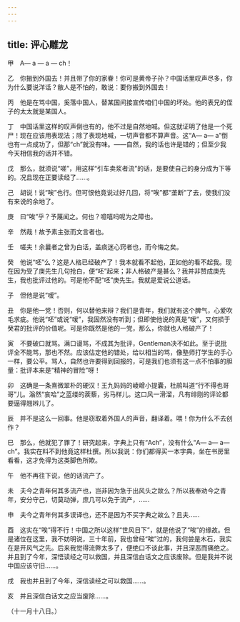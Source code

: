 ```yaml
---
---
---
```

title: 评心雕龙
---



甲　A— a — a — ch！

乙　你搬到外国去！并且带了你的家眷！你可是黄帝子孙？中国话里叹声尽多，你为什么要说洋话？敝人是不怕的，敢说：要你搬到外国去！

丙　他是在骂中国，奚落中国人，替某国间接宣传咱们中国的坏处。他的表兄的侄子的太太就是某国人。

丁　中国话里这样的叹声倒也有的，他不过是自然地喊。但这就证明了他是一个死尸！现在应该用表现法；除了表现地喊，一切声音都不算声音。这“A— a— a”倒也有一点成功了，但那“ch”就没有味。——自然，我的话也许是错的；但至少我今天相信我的话并不错。

戊　那么，就须说“嗟”，用这样“引车卖浆者流”的话，是要使自己的身分成为下等的。况且现在正要读经了……。

己　胡说！说“唉”也行。但可恨他竟说过好几回，将“唉”都“垄断”了去，使我们没有来说的余地了。

庚　曰“唉”乎？予蔑闻之。何也？噫嘻吗呢为之障也。

辛　然哉！故予素主张而文言者也。

壬　嗟夫！余曩者之曾为白话，盖痰迷心窍者也，而今悔之矣。

癸　他说“呸”么？这是人格已经破产了！我本就看不起他，正如他的看不起我。现在因为受了庚先生几句抢白，便“呸”起来；非人格破产是甚么？我并非赞成庚先生，我也批评过他的。可是他不配“呸”庚先生。我就是爱说公道话。

子　但他是说“嗳”。

丑　你是他一党！否则，何以替他来辩？我们是青年，我们就有这个脾气，心爱吹毛求疵。他说“呸”或说“嗳”，我固然没有听到；但即使他说的真是“嗳”，又何损于癸君的批评的价值呢。可是你既然是他的一党，那么，你就也人格破产了！

寅　不要破口就骂。满口谩骂，不成其为批评，Gentleman决不如此。至于说批评全不能骂，那也不然。应该估定他的错处，给以相当的骂，像塾师打学生的手心一样，要公平。骂人，自然也许要得到回报的，可是我们也须有这一点不怕事的胆量：批评本来是“精神的冒险”呀！

卯　这确是一条熹微翠朴的硬汉！王九妈妈的崚嶒小提囊，杜鹃叫道“行不得也哥哥”儿。滃然“哀哈”之蓝缕的蒺藜，劣马样儿。这口风一滑溜，凡有绯刚的评论都要逼得翘辫儿了。

辰　并不是这么一回事。他是窃取着外国人的声音，翻译着。喂！你为什么不去创作？

巳　那么，他就犯了罪了！研究起来，字典上只有“Ach”，没有什么“A— a— a— ch”。我实在料不到他竟这样杜撰。所以我说：你们都得买一本字典，坐在书房里看看，这才免得为这类脚色所欺。

午　他不再往下说，他的话流产了。

未　夫今之青年何其多流产也，岂非因为急于出风头之故么？所以我奉劝今之青年，安分守己，切莫动弹，庶几可以免于流产，……

申　夫今之青年何其多误译也，还不是因为不买字典之故么？且夫……

酉　这实在“唉”得不行！中国之所以这样“世风日下”，就是他说了“唉”的缘故。但是诸位在这里，我不妨明说，三十年前，我也曾经“唉”过的，我何尝是木石，我实在是开风气之先。后来我觉得流弊太多了，便绝口不谈此事，并且深恶而痛绝之。并且到了今年，深悟读经之可以救国，并且深信白话文之应该废除。但是我并不说中国应该守旧……。

戌　我也并且到了今年，深信读经之可以救国……。

亥　并且深信白话文之应当废除……。

（十一月十八日。）